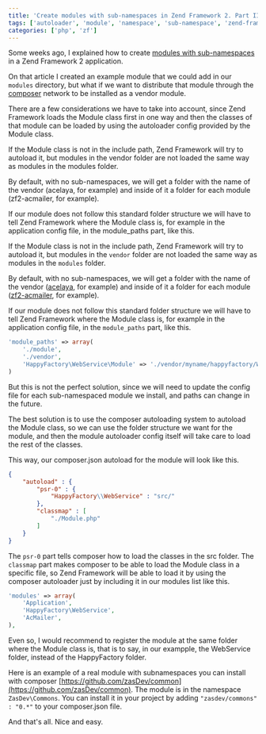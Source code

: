 ```yaml
---
title: 'Create modules with sub-namespaces in Zend Framework 2. Part II'
tags: ['autoloader', 'module', 'namespace', 'sub-namespace', 'zend-framework-2', 'zf2']
categories: ['php', 'zf']
---
```


Some weeks ago, I explained how to create [modules with sub-namespaces](/2014/05/21/create-modules-with-sub-namespaces-in-zend-framework-2/) in a Zend Framework 2 application.

On that article I created an example module that we could add in our `modules` directory, but what if we want to distribute that module through the [composer](https://getcomposer.org/) network to be installed as a vendor module.

There are a few considerations we have to take into account, since Zend Framework loads the Module class first in one way and then the classes of that module can be loaded by using the autoloader config provided by the Module class.

If the Module class is not in the include path, Zend Framework will try to autoload it, but modules in the vendor folder are not loaded the same way as modules in the modules folder.

By default, with no sub-namespaces, we will get a folder with the name of the vendor (acelaya, for example) and inside of it a folder for each module (zf2-acmailer, for example).

If our module does not follow this standard folder structure we will have to tell Zend Framework where the Module class is, for example in the application config file, in the module_paths part, like this.

If the Module class is not in the include path, Zend Framework will try to autoload it, but modules in the `vendor` folder are not loaded the same way as modules in the `modules` folder.

By default, with no sub-namespaces, we will get a folder with the name of the vendor ([acelaya](https://packagist.org/packages/acelaya/), for example) and inside of it a folder for each module ([zf2-acmailer](https://packagist.org/packages/acelaya/zf2-acmailer), for example).

If our module does not follow this standard folder structure we will have to tell Zend Framework where the Module class is, for example in the application config file, in the `module_paths` part, like this.

```php
'module_paths' => array(
    './module',
    './vendor',
    'HappyFactory\WebService\Module' => './vendor/myname/happyfactory/WebService'
)
```

But this is not the perfect solution, since we will need to update the config file for each sub-namespaced module we install, and paths can change in the future.

The best solution is to use the composer autoloading system to autoload the Module class, so we can use the folder structure we want for the module, and then the module autoloader config itself will take care to load the rest of the classes.

This way, our composer.json autoload for the module will look like this.

```json
{
    "autoload" : {
        "psr-0" : {
            "HappyFactory\\WebService" : "src/"
        },
        "classmap" : [
            "./Module.php"
        ]
    }
}
```

The `psr-0` part tells composer how to load the classes in the src folder. The `classmap` part makes composer to be able to load the Module class in a specific file, so Zend Framework will be able to load it by using the composer autoloader just by including it in our modules list like this.

```php
'modules' => array(
    'Application',
    'HappyFactory\WebService',
    'AcMailer',
),
```

Even so, I would recommend to register  the module at the same folder where the Module class is, that is to say, in our exampple, the WebService folder, instead of the HappyFactory folder.

Here is an example of a real module with subnamespaces you can install with composer [https://github.com/zasDev/common](https://github.com/zasDev/common). The module is in the namespace `ZasDev\Commons`. You can install it in your project by adding `"zasdev/commons" : "0.*"` to your composer.json file.

And that's all. Nice and easy.
